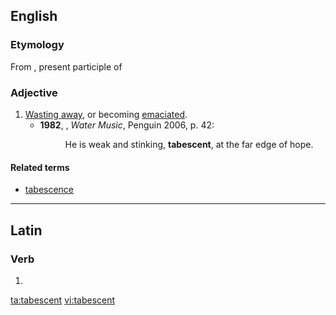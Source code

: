 ==English==

===Etymology===
From {{etyl|la|en}} {{term|tabescens|lang=la}}, present participle of  {{term|tabesco|tabescere|lang=la}}

===Adjective===
{{en-adj}}

# [[waste away|Wasting away]], or becoming [[emaciated]]. {{defdate|from 19th c.}}
#*'''1982''', {{w|TC Boyle}}, ''Water Music'', Penguin 2006, p. 42:
#*:He is weak and stinking, '''tabescent''', at the far edge of hope.

====Related terms====
* [[tabescence]]

----

==Latin==

===Verb===
{{la-verb-form|tābēscent}}

# {{inflection of|tābēscō||3|p|futr|actv|indc|lang=la}}


[[ta:tabescent]]
[[vi:tabescent]]